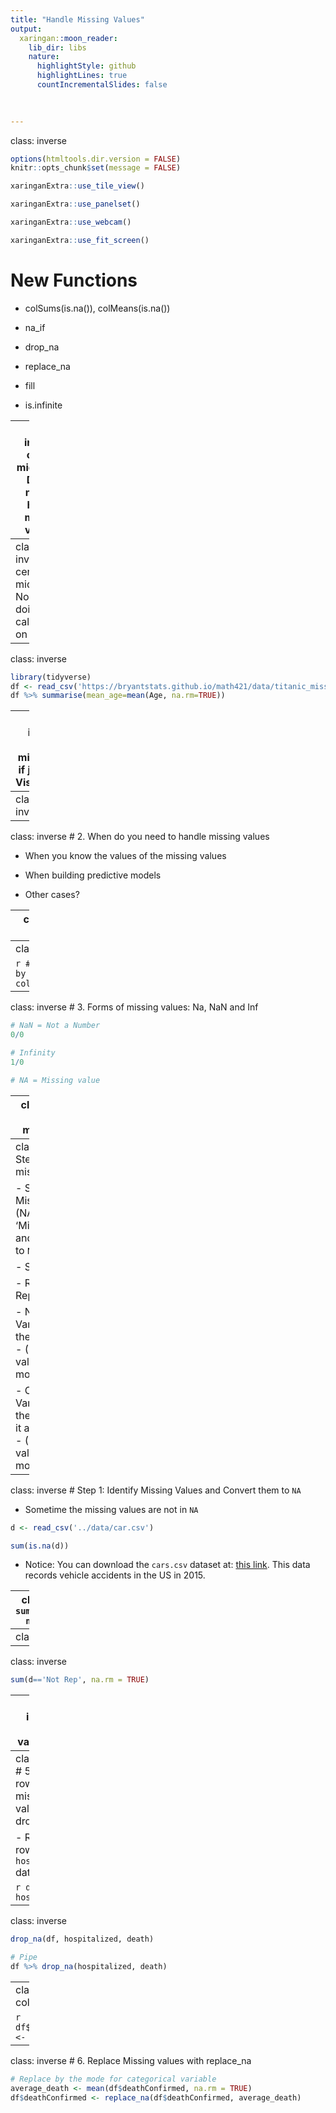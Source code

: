 ```yaml
---
title: "Handle Missing Values"
output:
  xaringan::moon_reader:
    lib_dir: libs
    nature:
      highlightStyle: github
      highlightLines: true
      countIncrementalSlides: false
      
   

---
```

class: inverse

```r
options(htmltools.dir.version = FALSE)
knitr::opts_chunk$set(message = FALSE)
```

```r
xaringanExtra::use_tile_view()
```


```r
xaringanExtra::use_panelset()
```

```r
xaringanExtra::use_webcam()
```

```r
xaringanExtra::use_fit_screen()
```

# New Functions

- colSums(is.na()), colMeans(is.na())

- na_if

- drop_na

- replace_na

- fill

- is.infinite


---
class: inverse, center, middle
# 1. Do you need to handle missing values?

---
class: inverse, center, middle
# No if just doing some calculations on the data

---
class: inverse

```r
library(tidyverse)
df <- read_csv('https://bryantstats.github.io/math421/data/titanic_missing.csv')
df %>% summarise(mean_age=mean(Age, na.rm=TRUE))
```

---
class: inverse, center, middle
# No if just doing Visualization

---
class: inverse
```r
df %>% ggplot(aes(x=Age, y=Fare, color=Sex))+
    geom_point()
```

---
class: inverse
# 2. When do you need to handle missing values

- When you know the values of the missing values


- When building predictive models

- Other cases?

---
class: inverse
# Checking 

```r
library(tidyverse)
df <- read_csv('https://bryantstats.github.io/math421/data/titanic_missing.csv')
```

---
class: inverse

```r
# Missing values by columns
colSums(is.na(df))
```


---



class: inverse
# 3. Forms of missing values: Na, NaN and Inf

```r
# NaN = Not a Number
0/0

# Infinity
1/0

# NA = Missing value
```


---
class: inverse
# Check for missing values

```r
x <- c(1, 2, NA, NaN, Inf)

# Check which one is missing
is.na(x)

# Check which one is infinity
is.infinite(x)
```

---
class: inverse
# 4. Steps to Handle missing values

- Step 1: Identify Missing Values (NA, 'Unknown', 'Missing','9999'...) and Convert them to `NA`

- Step 2:  Either 

  - Remove them
  - Replace them 
  
     - Numeric Variables: 
          - (1) by the mean/ median 
          - (2) predicted values by some models
          
     - Categorical Variables: 
          - (1) the mode or make it a new category
          - (2) predicted values by some models    

---
class: inverse
# Step 1: Identify Missing Values and Convert them to `NA`

- Sometime the missing values are not in `NA`

```r
d <- read_csv('../data/car.csv')

sum(is.na(d))
```

- Notice: You can download the `cars.csv` dataset at: [this link](car.csv).  This data records vehicle accidents in the US in 2015. 

---
class: inverse
```r
sum(d=='Unknown', na.rm = TRUE)
```

---
class: inverse
```r
sum(d=='Not Reported', na.rm = TRUE)
```

---
class: inverse
```r
sum(d=='Not Rep', na.rm = TRUE)
```

---
class: inverse
# Convert values to NA 

```r
d$TRAV_SP <- na_if(d$TRAV_SP, 'Unknown')
sum(d$TRAV_SP=='Unknown', na.rm = TRUE)
``` 

---
class: inverse
# 5. Remove rows with missing values with drop_na

- Remove rows without `hospitalized` data

```r
drop_na(df, hospitalized)
```

---
class: inverse
```r
drop_na(df, hospitalized, death)

# Pipe
df %>% drop_na(hospitalized, death)
```

---
class: inverse
# Remove columns with missing values

```r
df$negativeTestsPeopleAntibody <- NULL
```

---
class: inverse
# 6. Replace Missing values with replace_na

```r
# Replace by the mode for categorical variable
average_death <- mean(df$deathConfirmed, na.rm = TRUE)
df$deathConfirmed <- replace_na(df$deathConfirmed, average_death)
```

